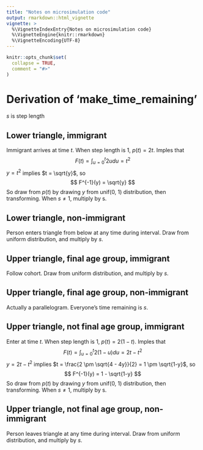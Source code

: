 ```yaml
---
title: "Notes on microsimulation code"
output: rmarkdown::html_vignette
vignette: >
  %\VignetteIndexEntry{Notes on microsimulation code}
  %\VignetteEngine{knitr::rmarkdown}
  %\VignetteEncoding{UTF-8}
---
```


```r
knitr::opts_chunk$set(
  collapse = TRUE,
  comment = "#>"
)
```


# Derivation of 'make_time_remaining'

$s$ is step length

## Lower triangle, immigrant

Immigrant arrives at time $t$. When step length is 1, $p(t) = 2t$. Imples that 
$$
  F(t) = \int_{u=0}^t 2u du = t^2
$$
$y = t^2$ implies $t = \sqrt{y}$,
so 
$$
F^{-1}(y) = \sqrt{y}
$$
So draw from $p(t)$ by drawing $y$ from unif(0, 1) distribution, then transforming. When $s \neq 1$, multiply by s.


## Lower triangle, non-immigrant

Person enters triangle from below at any time during interval. Draw from uniform distribution, and multiply by $s$.

## Upper triangle, final age group, immigrant

Follow cohort. Draw from uniform distribution, and multiply by $s$.

## Upper triangle, final age group, non-immigrant

Actually a parallelogram. Everyone's time remaining is $s$.

## Upper triangle, not final age group, immigrant

Enter at time $t$. When step length is 1, $p(t) = 2(1 - t)$. Imples that 
$$
  F(t) = \int_{u=0}^t 2(1 - u) du = 2t - t^2
$$
$y = 2t - t^2$ implies $t = \frac{2 \pm \sqrt{4 - 4y}}{2} = 1 \pm \sqrt{1-y}$,
so 
$$
F^{-1}(y) = 1 - \sqrt{1-y}
$$
So draw from $p(t)$ by drawing $y$ from unif(0, 1) distribution, then transforming. When $s \neq 1$, multiply by s.

## Upper triangle, not final age group, non-immigrant

Person leaves triangle at any time during interval. Draw from uniform distribution, and multiply by $s$.

